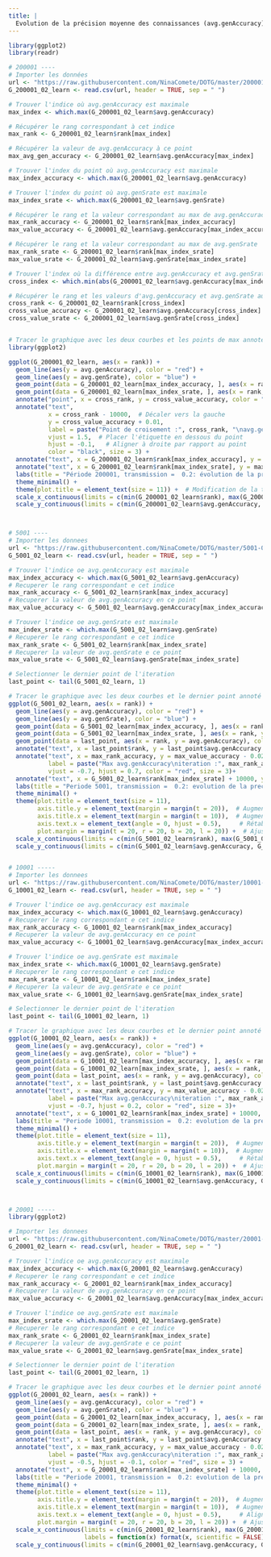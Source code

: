 ```yaml
---
title: |
  Evolution de la précision moyenne des connaissances (avg.genAccuracy) et du succès moyen des interactions (avg.genSrate) des agents selon leur durée d'existence (période), avec un taux de transmission de 0.2
---
```


```r
library(ggplot2)
library(readr)

# 200001 ----
# Importer les données
url <- "https://raw.githubusercontent.com/NinaComete/DOTG/master/200001-0.2-learn/average.csv"
G_200001_02_learn <- read.csv(url, header = TRUE, sep = " ")

# Trouver l'indice où avg.genAccuracy est maximale
max_index <- which.max(G_200001_02_learn$avg.genAccuracy)

# Récupérer le rang correspondant à cet indice
max_rank <- G_200001_02_learn$rank[max_index]

# Récupérer la valeur de avg.genAccuracy à ce point
max_avg_gen_accuracy <- G_200001_02_learn$avg.genAccuracy[max_index]

# Trouver l'index du point où avg.genAccuracy est maximale
max_index_accuracy <- which.max(G_200001_02_learn$avg.genAccuracy)

# Trouver l'index du point où avg.genSrate est maximale
max_index_srate <- which.max(G_200001_02_learn$avg.genSrate)

# Récupérer le rang et la valeur correspondant au max de avg.genAccuracy
max_rank_accuracy <- G_200001_02_learn$rank[max_index_accuracy]
max_value_accuracy <- G_200001_02_learn$avg.genAccuracy[max_index_accuracy]

# Récupérer le rang et la valeur correspondant au max de avg.genSrate
max_rank_srate <- G_200001_02_learn$rank[max_index_srate]
max_value_srate <- G_200001_02_learn$avg.genSrate[max_index_srate]

# Trouver l'index où la différence entre avg.genAccuracy et avg.genSrate est minimale
cross_index <- which.min(abs(G_200001_02_learn$avg.genAccuracy[max_index_accuracy] - G_200001_02_learn$avg.genSrate))

# Récupérer le rang et les valeurs d'avg.genAccuracy et avg.genSrate au point de croisement
cross_rank <- G_200001_02_learn$rank[cross_index]
cross_value_accuracy <- G_200001_02_learn$avg.genAccuracy[cross_index]
cross_value_srate <- G_200001_02_learn$avg.genSrate[cross_index]


# Tracer le graphique avec les deux courbes et les points de max annotés
library(ggplot2)

ggplot(G_200001_02_learn, aes(x = rank)) + 
  geom_line(aes(y = avg.genAccuracy), color = "red") +
  geom_line(aes(y = avg.genSrate), color = "blue") +
  geom_point(data = G_200001_02_learn[max_index_accuracy, ], aes(x = rank, y = avg.genAccuracy), color = "red", size = 3) +
  geom_point(data = G_200001_02_learn[max_index_srate, ], aes(x = rank, y = avg.genSrate), color = "blue", size = 3) +
  annotate("point", x = cross_rank, y = cross_value_accuracy, color = "black", size = 3) +
  annotate("text", 
           x = cross_rank - 10000,  # Décaler vers la gauche
           y = cross_value_accuracy + 0.01, 
           label = paste("Point de croisement :", cross_rank, "\navg.genAccuracy =", round(cross_value_accuracy, digits = 4), "\navg.genSrate =", round(cross_value_srate, digits = 4)), 
           vjust = 1.5,  # Placer l'étiquette en dessous du point
           hjust = -0.1,   # Aligner à droite par rapport au point
           color = "black", size = 3) +
  annotate("text", x = G_200001_02_learn$rank[max_index_accuracy], y = max_value_accuracy - 0.02, label = paste("Max avg.genAccuracy \nitération:", max_rank_accuracy, ", value =", round(max_value_accuracy, digits = 4)), vjust = -1, hjust = 0.5, color = "red", size = 3) +
  annotate("text", x = G_200001_02_learn$rank[max_index_srate], y = max_value_srate - 0.02, label = paste("Max avg.genSrate : itération ", max_rank_srate, ", value =", round(max_value_srate, digits = 4)), vjust = -1.4, hjust = 1.1, color = "blue", size = 3) +
  labs(title = "Période 200001, transmission =  0.2: évolution de la précision moyenne des \nconnaissances (avg.genAccuracy)  et du succès moyen des interactions (avg.genSrate)") +
  theme_minimal() +
  theme(plot.title = element_text(size = 11)) +  # Modification de la taille de la police du titre
  scale_x_continuous(limits = c(min(G_200001_02_learn$rank), max(G_200001_02_learn$rank) + 30000)) +  # Augmenter les limites de l'axe x
  scale_y_continuous(limits = c(min(G_200001_02_learn$avg.genAccuracy, G_200001_02_learn$avg.genSrate), max(G_200001_02_learn$avg.genAccuracy, G_200001_02_learn$avg.genSrate) + 0.2))  # Augmenter les limites de l'axe y



# 5001 ----
# Importer les donnees
url <- "https://raw.githubusercontent.com/NinaComete/DOTG/master/5001-0.2-learn/average.csv"
G_5001_02_learn <- read.csv(url, header = TRUE, sep = " ")

# Trouver l'indice oe avg.genAccuracy est maximale
max_index_accuracy <- which.max(G_5001_02_learn$avg.genAccuracy)
# Recuperer le rang correspondant e cet indice
max_rank_accuracy <- G_5001_02_learn$rank[max_index_accuracy]
# Recuperer la valeur de avg.genAccuracy en ce point
max_value_accuracy <- G_5001_02_learn$avg.genAccuracy[max_index_accuracy]

# Trouver l'indice oe avg.genSrate est maximale
max_index_srate <- which.max(G_5001_02_learn$avg.genSrate)
# Recuperer le rang correspondant e cet indice
max_rank_srate <- G_5001_02_learn$rank[max_index_srate]
# Recuperer la valeur de avg.genSrate e ce point
max_value_srate <- G_5001_02_learn$avg.genSrate[max_index_srate]

# Selectionner le dernier point de l'iteration
last_point <- tail(G_5001_02_learn, 1)

# Tracer le graphique avec les deux courbes et le dernier point annoté
ggplot(G_5001_02_learn, aes(x = rank)) +
  geom_line(aes(y = avg.genAccuracy), color = "red") +
  geom_line(aes(y = avg.genSrate), color = "blue") +
  geom_point(data = G_5001_02_learn[max_index_accuracy, ], aes(x = rank, y = avg.genAccuracy), color = "red", size = 3) +
  geom_point(data = G_5001_02_learn[max_index_srate, ], aes(x = rank, y = avg.genSrate), color = "blue", size = 3) +
  geom_point(data = last_point, aes(x = rank, y = avg.genAccuracy), color = "green", size = 3) + # Ajout du dernier point en vert
  annotate("text", x = last_point$rank, y = last_point$avg.genAccuracy - 0.02, label = paste("Dernier point :", last_point$rank, "\navg.genAccuracy =", round(last_point$avg.genAccuracy, digits = 4), "\navg.genSrate =", round(last_point$avg.genSrate, digits = 4)), vjust = 0.5, hjust = 0, color = "black", size = 3) +
  annotate("text", x = max_rank_accuracy, y = max_value_accuracy - 0.02, 
           label = paste("Max avg.genAccuracy\niteration :", max_rank_accuracy, ", value =", round(max_value_accuracy, digits = 4)), 
           vjust = -0.7, hjust = 0.7, color = "red", size = 3)+
  annotate("text", x = G_5001_02_learn$rank[max_index_srate] + 10000, y = max_value_srate - 0.02, label = paste("Max avg.genSrate\niteration  :", max_rank_srate, ", value =", round(max_value_srate, digits = 4)), vjust = -0.5, hjust = 0.5, color = "blue", size = 3) +
  labs(title = "Periode 5001, transmission =  0.2: evolution de la precision moyenne des \nconnaissances (avg.genAccuracy) et du succes moyen des interactions (avg.genSrate)") +
  theme_minimal() +
  theme(plot.title = element_text(size = 11), 
        axis.title.y = element_text(margin = margin(t = 20)),  # Augmenter l'espace entre l'axe y et le titre
        axis.title.x = element_text(margin = margin(t = 10)),  # Augmenter l'espace entre l'axe x et le graphique
        axis.text.x = element_text(angle = 0, hjust = 0.5),     # Rétablir les étiquettes de l'axe x à l'horizontal
        plot.margin = margin(t = 20, r = 20, b = 20, l = 20)) +  # Ajuster les marges du graphique
  scale_x_continuous(limits = c(min(G_5001_02_learn$rank), max(G_5001_02_learn$rank) + 53000), labels = function(x) format(x, scientific = FALSE)) +  # Augmenter les limites de l'axe x
  scale_y_continuous(limits = c(min(G_5001_02_learn$avg.genAccuracy, G_5001_02_learn$avg.genSrate), max(G_5001_02_learn$avg.genAccuracy, G_5001_02_learn$avg.genSrate) + 0.15)) # Augmenter les limites de l'axe y


# 10001 -----
# Importer les donnees
url <- "https://raw.githubusercontent.com/NinaComete/DOTG/master/10001-0.2-learn/average.csv"
G_10001_02_learn <- read.csv(url, header = TRUE, sep = " ")

# Trouver l'indice oe avg.genAccuracy est maximale
max_index_accuracy <- which.max(G_10001_02_learn$avg.genAccuracy)
# Recuperer le rang correspondant e cet indice
max_rank_accuracy <- G_10001_02_learn$rank[max_index_accuracy]
# Recuperer la valeur de avg.genAccuracy en ce point
max_value_accuracy <- G_10001_02_learn$avg.genAccuracy[max_index_accuracy]

# Trouver l'indice oe avg.genSrate est maximale
max_index_srate <- which.max(G_10001_02_learn$avg.genSrate)
# Recuperer le rang correspondant e cet indice
max_rank_srate <- G_10001_02_learn$rank[max_index_srate]
# Recuperer la valeur de avg.genSrate e ce point
max_value_srate <- G_10001_02_learn$avg.genSrate[max_index_srate]

# Selectionner le dernier point de l'iteration
last_point <- tail(G_10001_02_learn, 1)

# Tracer le graphique avec les deux courbes et le dernier point annoté
ggplot(G_10001_02_learn, aes(x = rank)) +
  geom_line(aes(y = avg.genAccuracy), color = "red") +
  geom_line(aes(y = avg.genSrate), color = "blue") +
  geom_point(data = G_10001_02_learn[max_index_accuracy, ], aes(x = rank, y = avg.genAccuracy), color = "red", size = 3) +
  geom_point(data = G_10001_02_learn[max_index_srate, ], aes(x = rank, y = avg.genSrate), color = "blue", size = 3) +
  geom_point(data = last_point, aes(x = rank, y = avg.genAccuracy), color = "green", size = 3) + # Ajout du dernier point en vert
  annotate("text", x = last_point$rank, y = last_point$avg.genAccuracy - 0.02, label = paste("Dernier point :", last_point$rank, "\navg.genAccuracy =", round(last_point$avg.genAccuracy, digits = 4), "\navg.genSrate =", round(last_point$avg.genSrate, digits = 4)), vjust = 1, hjust = 0, color = "black", size = 3) +
  annotate("text", x = max_rank_accuracy, y = max_value_accuracy - 0.02, 
           label = paste("Max avg.genAccuracy\niteration :", max_rank_accuracy, ", value =", round(max_value_accuracy, digits = 4)), 
           vjust = -0.7, hjust = 0.2, color = "red", size = 3)+
  annotate("text", x = G_10001_02_learn$rank[max_index_srate] + 10000, y = max_value_srate - 0.02, label = paste("Max avg.genSrate\niteration  :", max_rank_srate, ", value =", round(max_value_srate, digits = 4)), vjust = -0.5, hjust = 1.2, color = "blue", size = 3) +
  labs(title = "Periode 10001, transmission =  0.2: evolution de la precision moyenne des \nconnaissances (avg.genAccuracy) et du succes moyen des interactions (avg.genSrate)") +
  theme_minimal() +
  theme(plot.title = element_text(size = 11), 
        axis.title.y = element_text(margin = margin(t = 20)),  # Augmenter l'espace entre l'axe y et le titre
        axis.title.x = element_text(margin = margin(t = 10)),  # Augmenter l'espace entre l'axe x et le graphique
        axis.text.x = element_text(angle = 0, hjust = 0.5),     # Rétablir les étiquettes de l'axe x à l'horizontal
        plot.margin = margin(t = 20, r = 20, b = 20, l = 20)) +  # Ajuster les marges du graphique
  scale_x_continuous(limits = c(min(G_10001_02_learn$rank), max(G_10001_02_learn$rank) + 53000), labels = function(x) format(x, scientific = FALSE)) +  # Augmenter les limites de l'axe x
  scale_y_continuous(limits = c(min(G_10001_02_learn$avg.genAccuracy, G_10001_02_learn$avg.genSrate), max(G_10001_02_learn$avg.genAccuracy, G_10001_02_learn$avg.genSrate) + 0.15)) # Augmenter les limites de l'axe y



# 20001 -----
library(ggplot2)

# Importer les donnees
url <- "https://raw.githubusercontent.com/NinaComete/DOTG/master/20001-0.2-learn/average.csv"
G_20001_02_learn <- read.csv(url, header = TRUE, sep = " ")

# Trouver l'indice oe avg.genAccuracy est maximale
max_index_accuracy <- which.max(G_20001_02_learn$avg.genAccuracy)
# Recuperer le rang correspondant e cet indice
max_rank_accuracy <- G_20001_02_learn$rank[max_index_accuracy]
# Recuperer la valeur de avg.genAccuracy en ce point
max_value_accuracy <- G_20001_02_learn$avg.genAccuracy[max_index_accuracy]

# Trouver l'indice oe avg.genSrate est maximale
max_index_srate <- which.max(G_20001_02_learn$avg.genSrate)
# Recuperer le rang correspondant e cet indice
max_rank_srate <- G_20001_02_learn$rank[max_index_srate]
# Recuperer la valeur de avg.genSrate e ce point
max_value_srate <- G_20001_02_learn$avg.genSrate[max_index_srate]

# Selectionner le dernier point de l'iteration
last_point <- tail(G_20001_02_learn, 1)

# Tracer le graphique avec les deux courbes et le dernier point annoté
ggplot(G_20001_02_learn, aes(x = rank)) +
  geom_line(aes(y = avg.genAccuracy), color = "red") +
  geom_line(aes(y = avg.genSrate), color = "blue") +
  geom_point(data = G_20001_02_learn[max_index_accuracy, ], aes(x = rank, y = avg.genAccuracy), color = "red", size = 3) +
  geom_point(data = G_20001_02_learn[max_index_srate, ], aes(x = rank, y = avg.genSrate), color = "blue", size = 3) +
  geom_point(data = last_point, aes(x = rank, y = avg.genAccuracy), color = "green", size = 3) + # Ajout du dernier point en vert
  annotate("text", x = last_point$rank, y = last_point$avg.genAccuracy - 0.02, label = paste("Dernier point :", last_point$rank, "\navg.genAccuracy =", round(last_point$avg.genAccuracy, digits = 4), "\navg.genSrate =", round(last_point$avg.genSrate, digits = 4)), vjust = 1, hjust = 0, color = "black", size = 3) +
  annotate("text", x = max_rank_accuracy, y = max_value_accuracy - 0.02, 
           label = paste("Max avg.genAccuracy\niteration :", max_rank_accuracy, ", value =", round(max_value_accuracy, digits = 4)), 
           vjust = -0.5, hjust = -0.1, color = "red", size = 3) +
  annotate("text", x = G_20001_02_learn$rank[max_index_srate] + 10000, y = max_value_srate - 0.02, label = paste("Max avg.genSrate\niteration  :", max_rank_srate, ", value =", round(max_value_srate, digits = 4)), vjust = -0.5, hjust = 1, color = "blue", size = 3) +
  labs(title = "Periode 20001, transmission =  0.2: evolution de la precision moyenne des \nconnaissances (avg.genAccuracy) et du succes moyen des interactions (avg.genSrate)") +
  theme_minimal() +
  theme(plot.title = element_text(size = 11), 
        axis.title.y = element_text(margin = margin(t = 20)),  # Augmenter l'espace entre l'axe y et le titre
        axis.title.x = element_text(margin = margin(t = 10)),  # Augmenter l'espace entre l'axe x et le graphique
        axis.text.x = element_text(angle = 0, hjust = 0.5),     # Aligner horizontalement les étiquettes de l'axe x
        plot.margin = margin(t = 20, r = 20, b = 20, l = 20)) +  # Ajuster les marges du graphique
  scale_x_continuous(limits = c(min(G_20001_02_learn$rank), max(G_20001_02_learn$rank) + 53000), 
                     labels = function(x) format(x, scientific = FALSE)) +  # Modifier le format de l'axe x
  scale_y_continuous(limits = c(min(G_20001_02_learn$avg.genAccuracy, G_20001_02_learn$avg.genSrate), max(G_20001_02_learn$avg.genAccuracy, G_20001_02_learn$avg.genSrate) + 0.15)) # Augmenter les limites de l'axe y


```


